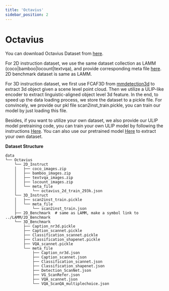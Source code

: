 ```yaml
---
title: 'Octavius'
sidebar_position: 2
---
```


# Octavius


You can download Octavius Dataset from [here](https://opendatalab.com/LAMM/OctaviusDataset). 

For 2D instruction dataset, we use the same dataset collection as LAMM (coco|bamboo|locount|textvqa), and provide corresponding meta file [here](https://opendatalab.com/LAMM/OctaviusDataset/tree/main/OctaviusDataset_2D/meta_file). 2D benchmark dataset is same as LAMM.

For 3D instruction dataset, we first use FCAF3D from [mmdetection3d](https://github.com/open-mmlab/mmdetection) to extract 3d object given a scene level point cloud. Then we utilize a ULIP-like encoder to extract linguistic-aligned object level 3d feature. In the end, to speed up the data loading process, we store the dataset to a pickle file. For convincely, we provide our pkl file scan2inst_train.pickle, you can train our model by just loading this file.

Besides, if you want to utilize your own dataset, we also provide our ULIP model pretraining code, you can train your own ULIP model by following the instructions [Here](../src/tools/Octavius/ULIP/scripts/pretrain_pointbert.sh). You can also use our pretrained model [Here](https://drive.google.com/file/d/1-0Z3Q3Z3Z3Z3Z3Z3Z3Z3Z3Z3Z3Z3Z3Z/view?usp=sharing) to extract your own dataset.

**Dataset Structure**

```
data
└── Octavius
    └── 2D_Instruct  
    │   ├── coco_images.zip  
    │   ├── bamboo_images.zip  
    │   ├── textvqa_images.zip  
    │   ├── locount_images.zip  
    │   └── meta_file  
    │       └── octavius_2d_train_293k.json
    └── 3D_Instruct  
    │   ├── scan2inst_train.pickle
    │   └── meta_file  
    │       └── scan2inst_train.json  
    ├── 2D_Benchmark  # same as LAMM, make a symbol link to ../LAMM/2D_Benchmark
    └── 3D_Benchmark  
        ├── Caption_nr3d.pickle
        ├── Caption_scannet.pickle
        ├── Classification_scannet.pickle
        ├── Classification_shapenet.pickle
        ├── VQA_scannet.pickle
        └── meta_file  
            ├── Caption_nr3d.json
            ├── Caption_scannet.json
            ├── Classification_scannet.json
            ├── Classification_shapenet.json
            ├── Detection_ScanNet.json
            ├── VG_ScanRefer.json
            ├── VQA_scannet.json
            └── VQA_ScanQA_multiplechoice.json
```